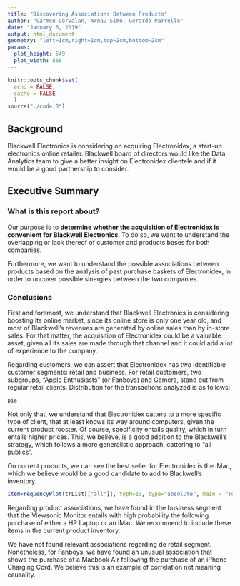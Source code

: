 ```yaml
---
title: "Discovering Associations Between Products"
author: "Carmen Corvalan, Arnau Simo, Gerardo Parrello"
date: "January 6, 2019"
output: html_document
geometry: "left=1cm,right=1cm,top=2cm,bottom=2cm"
params:
  plot_height: 549
  plot_width: 888
---
```


```r
knitr::opts_chunk$set(
  echo = FALSE,
  cache = FALSE
  )
source("./code.R")
```

## Background
Blackwell Electronics is considering on acquiring Electronidex, a start-up electronics online retailer. Blackwell board of directors would like the Data Analytics team to give a better insight on Electronidex clientele and if it would be a good partnership to consider.  

## Executive Summary
### What is this report about?
Our purpose is to **determine whether the acquisition of Electronidex is convenient for Blackwell Electronics**. To do so, we want to understand the overlapping or lack thereof of customer and products bases for both companies.

Furthermore, we want to understand the possible associations between products based on the analysis of past purchase baskets of Electronidex, in order to uncover possible sinergies between the two companies.

### Conclusions
<!-- We know that Blackwell is like MediaMarket and Electronidex is like a store in carrer Sepulveda. They cater to different people as it seems, the former to general consumers while the latter goes for electronics enthusiasts.-->

First and foremost, we understand that Blackwell Electronics is considering boosting its online market, since its online store is only one year old, and most of Blackwell’s revenues are generated by online sales than by in-store sales. For that matter, the acquisition of Electronidex could be a valuable asset, given all its sales are made through that channel and it could add a lot of experience to the company.

Regarding customers, we can assert that Electronidex has two identifiable customer segments: retail and business. For retail customers, two subgroups, "Apple Enthusiasts" (or Fanboys) and Gamers, stand out from regular retail clients. Distribution for the transactions analyzed is as follows:
```r
pie
```

Not only that, we understand that Electronidex catters to a more specific type of client, that at least knows its way around computers, given the current product rooster. Of course, specificity entails quality, which in turn entails higher prices. This, we believe, is a good addition to the Blackwell's strategy, which follows a more generalistic approach, cattering to "all publics".

On current products, we can see the best seller for Electronidex is the iMac, which we believe would be a good candidate to add to Blackwell's inventory.  

```r
itemFrequencyPlot(trList[["all"]], topN=10, type="absolute", main = "Top 10 products")
```

Regarding product associations, we have found in the business segment that the Viewsonic Monitor entails with high probability the following purchase of either a HP Laptop or an iMac. We recommend to include these items in the current product inventory.

We have not found relevant associations regarding de retail segment. Nonetheless, for Fanboys, we have found an unusual association that shows the purchase of a Macbook Air following the purchase of an iPhone Charging Cord. We believe this is an example of correlation not meaning causality.

<!--### Acquisition

We do recommend the acquisition of Electronidex by Blackwell Electronics. This is so because -->